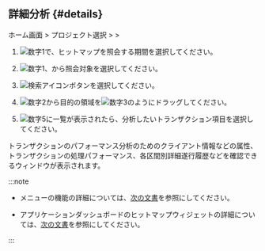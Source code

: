 ## 詳細分析 {#details}

ホーム画面 &gt; プロジェクト選択 &gt; <Cmdname sid="side_analysis" className="uitext" /> &gt; <Cmdname sid="side_hitmap" className="uitext" />

<ImgLang img='tx-hitmap.png' desc='ヒットマップ' />

1. ![数字1](/img/number-01.png)<Cmdname sid="time_selector" className="uitext" />で、ヒットマップを照会する期間を選択してください。

2. ![数字1](/img/number-01.png)<Cmdname sid="option_type" className="uitext" />、<Cmdname sid="application" className="uitext" />から照会対象を選択してください。

3. ![検索アイコン](/img/ico-btn-search.png)ボタンを選択してください。

4. ![数字2](/img/number-02.png)<Cmdname sid="hitmap_transaction" className="uitext" />から目的の領域を![数字3](/img/number-03.png)のようにドラッグしてください。

5. ![数字5](/img/number-05.png)<Cmdname sid="trace_list" className="uitext" />に一覧が表示されたら、分析したいトランザクション項目を選択してください。

トランザクションのパフォーマンス分析のためのクライアント情報などの属性、トランザクションの処理パフォーマンス、各区間別詳細遂行履歴などを確認できる<Cmdname sid="TTL06527" className="uitext" />ウィンドウが表示されます。

:::note

- <Cmdname sid="side_hitmap" className="uitext" />メニューの機能の詳細については、[次の文書](trs-view#details)を参照にしてください。

- アプリケーションダッシュボードのヒットマップウィジェットの詳細については、[次の文書](dashboard-hitmap-trace)を参照にしてください。

:::
